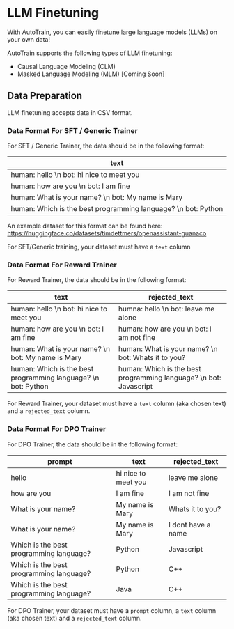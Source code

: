 # LLM Finetuning

With AutoTrain, you can easily finetune large language models (LLMs) on your own data!

AutoTrain supports the following types of LLM finetuning:

- Causal Language Modeling (CLM)
- Masked Language Modeling (MLM) [Coming Soon]

## Data Preparation

LLM finetuning accepts data in CSV format.

### Data Format For SFT / Generic Trainer

For SFT / Generic Trainer, the data should be in the following format:

| text                                                          |
|---------------------------------------------------------------|
| human: hello \n bot: hi nice to meet you                      |
| human: how are you \n bot: I am fine                          |
| human: What is your name? \n bot: My name is Mary             |
| human: Which is the best programming language? \n bot: Python |


An example dataset for this format can be found here: https://huggingface.co/datasets/timdettmers/openassistant-guanaco

For SFT/Generic training, your dataset must have a `text` column

### Data Format For Reward Trainer

For Reward Trainer, the data should be in the following format:

| text                                                          | rejected_text                                                     |
|---------------------------------------------------------------|-------------------------------------------------------------------|
| human: hello \n bot: hi nice to meet you                      | humna: hello \n bot: leave me alone                               |
| human: how are you \n bot: I am fine                          | human: how are you \n bot: I am not fine                          |
| human: What is your name? \n bot: My name is Mary             | human: What is your name? \n bot: Whats it to you?                |
| human: Which is the best programming language? \n bot: Python | human: Which is the best programming language? \n bot: Javascript |

For Reward Trainer, your dataset must have a `text` column (aka chosen text) and a `rejected_text` column.

### Data Format For DPO Trainer

For DPO Trainer, the data should be in the following format:

| prompt                                  | text                | rejected_text      |
|-----------------------------------------|---------------------|--------------------|
| hello                                   | hi nice to meet you | leave me alone     |
| how are you                             | I am fine           | I am not fine      |
| What is your name?                      | My name is Mary     | Whats it to you?   |
| What is your name?                      | My name is Mary     | I dont have a name |
| Which is the best programming language? | Python              | Javascript         |
| Which is the best programming language? | Python              | C++                |
| Which is the best programming language? | Java                | C++                |

For DPO Trainer, your dataset must have a `prompt` column, a `text` column (aka chosen text) and a `rejected_text` column.
